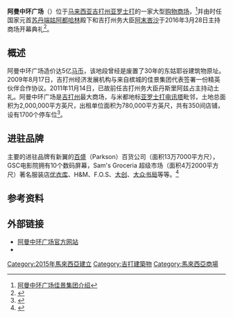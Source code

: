 {{expand|time=2017-12-03T10:25:13+00:00}}
{{Infobox shopping mall 
| name = 阿曼中环广场<br>Aman Central Mall
| image = Aman Central.jpg
| address= 达鲁阿曼大道，05100亚罗士打
| location={{MAS}}{{Kedah}}[[亚罗士打|亚罗士打]]
| developer= 佳景集团
| use = 商場
| blocknumber = 1
| floornumber = 8层，两层地下层
| yearofcompletion = 2015年
| opening_date = 2015年10月1日<ref>{{Cite web |url=http://www.kwongwah.com.my/?p=6021 |title=存档副本 |access-date=2016-10-06 |archive-url=https://web.archive.org/web/20151225091721/http://www.kwongwah.com.my/?p=6021 |archive-date=2015-12-25 |dead-url=yes }}</ref><ref>{{cite web|url=http://news.seehua.com/?p=97845|title=阿兹占留下礼物　阿曼中环广场开张|publisher=[[诗华日报|诗华日报]]|accessdate=2016-10-06|archive-date=2018-05-04|archive-url=https://web.archive.org/web/20180504171404/http://news.seehua.com/?p=97845|dead-url=no}}</ref>
| number_of_anchors  =3 
| floor_area         =800,000平方尺
| parking            =1700 
| number_of_stores = 350
| owner              =Great Realty有限公司
| architect          =GDP Architect<ref>{{cite web|url=http://gdparchitects.com/2015/?project=aman-sentral|title=GDP Architects  » Aman Central|website=gdparchitects.com}}</ref>
| website            ={{URL|amancentral.com.my/}}
| mapframe-zoom = 16
}}

'''阿曼中环广场'''（{{lang-en|Aman Central Mall}}）位于[[马来西亚|马来西亚]][[吉打州|吉打州]][[亚罗士打|亚罗士打]]的一家大型[[马来西亚商场列表|购物商场]]，<ref>[http://www.belleview.com.my/commercial/aman-central/ 阿曼中环广场佳景集团介绍]{{en}}</ref>并由时任国家元首[[苏丹端姑阿都哈林|苏丹端姑阿都哈林]]殿下和吉打州务大臣[[阿末峇沙|阿末峇沙]]于2016年3月28日主持商场开幕典礼<ref>{{cite web|url=http://www.guangming.com.my/node/303229|title=何強贊：去年10月營業至今 阿曼廣場月迎百萬顧客|date=2016-03-28|publisher=[[光明日报|光明日报]]}}</ref>。

== 概述 ==
阿曼中环广场造价达5亿[[马币|马币]]，该地段曾经是废置了30年的东姑耶谷建筑物原址。2009年8月17日，吉打州经济发展机构与来自槟城的佳景集团代表签署一份精英伙伴合作协议。2011年11月14日，已故前任吉打州务大臣丹斯里阿兹占主持动土礼。阿曼中环广场是[[吉打州|吉打州]]最大商场，与米都地标[[亚罗士打电讯塔|亚罗士打电讯塔]]毗邻，土地总面积为2,000,000平方英尺，出租单位面积为780,000平方英尺，共有350间店铺，设有1700个停车位<ref >{{cite web|url=http://www.orientaldaily.com.my/north/bm52664|title=阿曼中環廣場明年第3季開張|website=東方網 - 馬來西亞東方日報}}</ref>。

==进驻品牌==
主要的进驻品牌有新翼的[[百盛|百盛]]（Parkson）百货公司（面积13万7000平方尺），GSC电影院拥有10个数码屏幕，Sam's Groceria 超级市场（面积4万2000平方尺）著名服装店[[优衣库|优衣库]]、H&M、F.O.S、[[大创|大创]]、[[大众书局|大众书局]]等等。<ref >{{cite web|url=http://www.kwongwah.com.my/?p=23184|title=阿曼中环广场新张|publisher=[[光华日報|光华日報]]|access-date=2016-10-07|archive-url=https://web.archive.org/web/20161010061643/http://www.kwongwah.com.my/?p=23184|archive-date=2016-10-10|dead-url=yes}}</ref>

== 参考资料 ==
{{Portal box|马来西亚}}
{{Reflist}}

==外部链接==
*[https://web.archive.org/web/20160412214340/http://www.amancentral.com.my/ 阿曼中环广场官方网站]
*{{facebook|AmanCentralAlorSetar}}

{{coord|6|7|30|N|100|21|59|E|type:landmark_region:MY|display=title}}

[[Category:2015年馬來西亞建立|Category:2015年馬來西亞建立]]
[[Category:吉打建築物|Category:吉打建築物]]
[[Category:馬來西亞商場|Category:馬來西亞商場]]